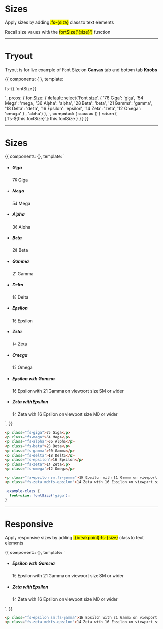 
<Meta title='Typography|Sizes' />


# Sizes

Apply sizes by adding <mark>.fs-{size}</mark> class to text elements

Recall size values with the <mark>fontSize('{size}')</mark> function

<hr/>


# Tryout

Tryout is for live example of Font Size on **Canvas** tab and bottom tab **Knobs**

<Story name='Tryout'>
  {{
    components: { },
    template: `<p :class="classes">
      fs-{{ fontSize }}
    </p>`,
    props: {
      fontSize: {
        default: select('Font size',
        {
          '76 Giga': 'giga',
          '54 Mega': 'mega',
          '36 Alpha': 'alpha',
          '28 Beta': 'beta',
          '21 Gamma': 'gamma',
          '18 Delta': 'delta',
          '16 Epsilon': 'epsilon',
          '14 Zeta': 'zeta',
          '12 Omega': 'omega'
        }
        , 'alpha')
      },
    },
    computed: {
      classes () {
        return {
          [`fs-${this.fontSize}`]: this.fontSize
        }
      }
    }
  }}
</Story>

<hr />


# Sizes

<Story name='Sizes'>
  {{
    components: {},
    template: `<ul class="docs__simple-list">
      <li>
        <h5>Giga</h5>
        <p class="fs-giga font-bold">76 Giga</p>
      </li>
      <li>
        <h5>Mega</h5>
        <p class="fs-mega font-bold">54 Mega</p>
      </li>
      <li>
        <h5>Alpha</h5>
        <p class="fs-alpha">36 Alpha</p>
      </li>
      <li>
        <h5>Beta</h5>
        <p class="fs-beta">28 Beta</p>
      </li>
      <li>
        <h5>Gamma</h5>
        <p class="fs-gamma">21 Gamma</p>
      </li>
      <li>
        <h5>Delta</h5>
        <p class="fs-delta">18 Delta</p>
      </li>
      <li>
        <h5>Epsilon</h5>
        <p class="fs-epsilon">16 Epsilon</p>
      </li>
      <li>
        <h5>Zeta</h5>
        <p class="fs-zeta">14 Zeta</p>
      </li>
      <li>
        <h5>Omega</h5>
        <p class="fs-omega">12 Omega</p>
      </li>
      <li>
        <h5>Epsilon with Gamma</h5>
        <p class="fs-epsilon sm:fs-gamma">16 Epsilon with 21 Gamma on viewport size SM or wider</p>
      </li>
      <li>
        <h5>Zeta with Epsilon</h5>
        <p class="fs-zeta md:fs-epsilon">14 Zeta with 16 Epsilon on viewport size MD or wider</p>
      </li>
    </ul>`,
  }}
</Story>

```html
<p class="fs-giga">76 Giga</p>
<p class="fs-mega">54 Mega</p>
<p class="fs-alpha">36 Alpha</p>
<p class="fs-beta">28 Beta</p>
<p class="fs-gamma">20 Gamma</p>
<p class="fs-delta">18 Delta</p>
<p class="fs-epsilon">16 Epsilon</p>
<p class="fs-zeta">14 Zeta</p>
<p class="fs-omega">12 Omega</p>

<p class="fs-epsilon sm:fs-gamma">16 Epsilon with 21 Gamma on viewport size SM or wider</p>
<p class="fs-zeta md:fs-epsilon">14 Zeta with 16 Epsilon on viewport size MD or wider</p>
```

```scss
.example-class {
  font-size: fontSize('giga');
}
```

<hr/>


# Responsive

Apply responsive sizes by adding <mark>.{breakpoint}:fs-{size}</mark> class to text elements

<Story name='Responsive'>
  {{
    components: {},
    template: `<ul class="docs__simple-list">
      <li>
        <h5>Epsilon with Gamma</h5>
        <p class="fs-epsilon sm:fs-gamma">16 Epsilon with 21 Gamma on viewport size SM or wider</p>
      </li>
      <li>
        <h5>Zeta with Epsilon</h5>
        <p class="fs-zeta md:fs-epsilon">14 Zeta with 16 Epsilon on viewport size MD or wider</p>
      </li>
    </ul>`,
  }}
</Story>

```html
<p class="fs-epsilon sm:fs-gamma">16 Epsilon with 21 Gamma on viewport size SM or wider</p>
<p class="fs-zeta md:fs-epsilon">14 Zeta with 16 Epsilon on viewport size MD or wider</p>
```
